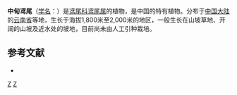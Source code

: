 {{Speciesbox 
| genus = Iris
| species = subdichotoma
| status = NE
| status_system = IUCN3.1
| authority = Y. T. Zhao
}}

'''中甸鸢尾'''（[[学名|学名]]：{{lang|la|''Iris subdichotoma''}}）是[[鸢尾科|鸢尾科]][[鸢尾属|鸢尾属]]的植物，是中国的特有植物。分布于[[中国大陆|中国大陆]]的[[云南省|云南省]]等地，生长于海拔1,800米至2,000米的地区，一般生长在山坡草地、开阔的山坡及近水处的坡地，目前尚未由人工引种栽培。

== 参考文献 ==
<div class="references-small">
* {{cite web| url =http://www.bioinfo.cn/db05/KmzwSpecies.php?action=view&id=11419| title =中甸鸢尾| work =《中国高等植物数据库全库》| publisher =中国科学院微生物研究所| author =昆明植物研究所| accessdate =2009-02-24| deadurl =yes| archiveurl =https://web.archive.org/web/20160305055006/http://www.bioinfo.cn/db05/KmzwSpecies.php?action=view&id=11419| archivedate =2016-03-05}}
</div>
{{Taxonbar|from=Q10875918}}

[[Category:鸢尾属|Z]]
[[Category:中國特有植物|Z]]
